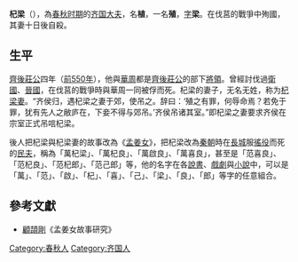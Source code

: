 
'''杞梁'''（{{bd|？||前550年||catIdx=Q}}），為[[春秋时期|春秋时期]]的[[齐国|齐国]][[大夫|大夫]]，名'''植'''，一名'''殖'''，[[表字|字]]'''梁'''。在伐莒的戰爭中殉國，其妻十日後自殺。

==生平==
[[齊後莊公|齊後莊公]]四年（[[前550年|前550年]]），他與[[華周|華周]]都是[[齊後莊公|齊後莊公]]的部下[[將領|將領]]。曾經討伐過[[衛國|衛國]]、[[晉國|晉國]]，在伐莒的戰爭時與華周一同被俘而死。杞梁的妻子，无名无姓，称为[[杞梁妻|杞梁妻]]。“齐侯归，遇杞梁之妻于郊，使吊之。辞曰：‘殖之有罪，何辱命焉？若免于罪，犹有先人之敝庐在，下妾不得与郊吊。’齐侯吊诸其室。”即杞梁之妻要求齐侯在宗室正式吊唁杞梁。

後人把杞梁與杞梁妻的故事改為《[[孟姜女|孟姜女]]》，把杞梁改為[[秦朝|秦朝]]時在[[長城|長城]]服[[徭役|徭役]]而死的[[民夫|民夫]]，稱為「萬杞梁」、「萬杞良」、「萬啟良」、「萬喜良」，甚至是「范喜良」、「范杞良」、「范杞郎」、「范己郎」等，他的名字在各[[說書|說書]]、[[戲劇|戲劇]]與[[小說|小說]]中，可以是「萬」、「范」、「啟」、「杞」、「喜」、「己」、「梁」、「良」、「郎」等字的任意組合。

==參考文獻==
*[[顧頡剛|顧頡剛]]《孟姜女故事研究》

[[Category:春秋人|Category:春秋人]]
[[Category:齐国人|Category:齐国人]]